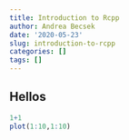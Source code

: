 ```yaml
---
title: Introduction to Rcpp
author: Andrea Becsek
date: '2020-05-23'
slug: introduction-to-rcpp
categories: []
tags: []
---
```


## Hellos

```r
1+1
plot(1:10,1:10)
```

